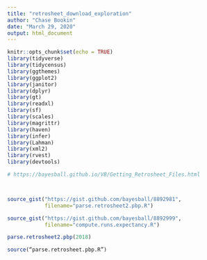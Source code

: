 ```yaml
---
title: "retrosheet_download_exploration"
author: "Chase Bookin"
date: "March 29, 2020"
output: html_document
---
```


```r
knitr::opts_chunk$set(echo = TRUE)
library(tidyverse)
library(tidycensus)
library(ggthemes)
library(ggplot2)
library(janitor)
library(dplyr)
library(gt)
library(readxl)
library(sf)
library(scales)
library(magrittr)
library(haven)
library(infer)
library(Lahman)
library(xml2)
library(rvest)
library(devtools)
```

```r

# https://bayesball.github.io/VB/Getting_Retrosheet_Files.html



source_gist("https://gist.github.com/bayesball/8892981",
            filename="parse.retrosheet2.pbp.R")

source_gist("https://gist.github.com/bayesball/8892999",
            filename="compute.runs.expectancy.R")
```


```r
parse.retrosheet2.pbp(2018)
```

```r
source(“parse.retrosheet.pbp.R”)
```



